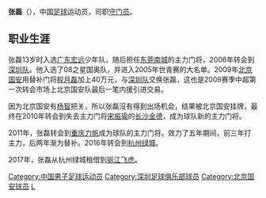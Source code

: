 {{Football player infobox
| playername = 张磊
| image =
| fullname = 张磊
| height = 187厘米
| nickname =
| dateofbirth = {{Birth date and age|year=1985|month=4|day=6}}
| cityofbirth = [[天津|天津]]
| countryofbirth = {{CHN}}
| currentclub = {{flagicon|CHN}}[[丽江飞虎|丽江飞虎]]
| clubnumber = 
| position = [[守门员|守门员]]
| youthyears =
| youthclubs = [[广东宏远足球俱乐部|广东宏远]]
| years = 2005年<br>2006-2008年<br>2009年<br>2010年<br>2011-2015年<br>2016-<br>2017
| clubs = [[东莞南城足球俱乐部|东莞南城]]<br>[[深圳足球俱乐部|深圳上清饮]]<br>[[北京国安|北京国安]]<br>[[长沙金德|长沙金德]]<br>[[重庆力帆|重庆力帆]]<br>[[杭州绿城|杭州绿城]]<br>→ [[丽江飞虎|丽江飞虎]] (租借)
| caps(goals) = <br> 25 (0) <br> {{0}}0 (0) <br> 27 (0) <br> 87 (0) <br> 11 (0)
| nationalyears =
| nationalteam =
| nationalcaps(goals) =
| pcupdate = 2016年9月10日 
| ntupdate = 
| manageryears =
| managerclubs =
}}

'''张磊'''（{{bd|1985年|4月6日|catIdx=Z}}），中国[[足球|足球]]运动员，司职[[守门员|守门员]]。

==职业生涯==

张磊13岁时入选[[广东宏远足球俱乐部|广东宏远]]少年队，随后担任[[东莞南城足球俱乐部|东莞南城]]的主力门将，2006年转会到[[深圳足球俱乐部|深圳队]]。他入选了08之星国奥队，并进入2005年世青赛的大名单。2009年[[北京国安|北京国安]]用替补门将[[程月磊|程月磊]]加上40万元，与[[深圳足球俱乐部|深圳队]]交换张磊，这也是2009赛季中超第一次转会市场上北京国安队最后一笔内援引进交易。

因为北京国安有[[杨智|杨智]]把关，所以张磊沒有得到出场机会，结果被北京国安挂牌，最终在2010年转会到失去主力门将[[宋振瑜|宋振瑜]]的[[长沙金德|长沙金德]]，成为球队新的主力门将。

2011年，张磊转会到[[重庆力帆|重庆力帆]]成为球队的主力门将。效力了五年期间，前三年打主力，后两年渐为替补。2016年转会到[[杭州绿城|杭州绿城]]。

2017年，张磊从杭州绿城租借到[[丽江飞虎|丽江飞虎]]。

{{2009年北京国安名单}}
{{2010年中超分类名单长沙}}
{{2011年中甲分类名单力帆}}
{{2012年中甲分类名单力帆}}
{{2013年中甲分类名单力帆}}
{{2014年中甲分类名单力帆}}
{{2015年中超分类名单力帆}}
{{2016年中超分类名单杭州}}
{{2017年中甲分类名单云南}}

{{足球运动员小作品}}
{{DEFAULTSORT:ZHANG Lei}}

[[Category:中国男子足球运动员|Category:中国男子足球运动员]]
[[Category:深圳足球俱乐部球员|Category:深圳足球俱乐部球员]]
[[Category:北京国安球员|Category:北京国安球员]]
[[Category:张姓|L]]